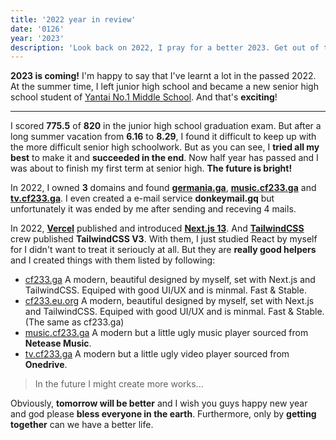 ```yaml
---
title: '2022 year in review'
date: '0126'
year: '2023'
description: 'Look back on 2022, I pray for a better 2023. Get out of the dark valley of Covid-19 pandemic, the world is full of confident to face the new year, and so do I!'
---
```


**2023 is coming!** I'm happy to say that I've learnt a lot in the passed 2022. At the summer time, I left junior high school and became a new senior high school student of [Yantai No.1 Middle School](http://www.ytyz.net). And that's **exciting**!

---

I scored **775.5** of **820** in the junior high school graduation exam. But after a long summer vacation from **6.16** to **8.29**, I found it difficult to keep up with the more difficult senior high schoolwork. But as you can see, I **tried all my best** to make it and **succeeded in the end**. Now half year has passed and I was about to finish my first term at senior high. **The future is bright!**

In 2022, I owned **3** domains and found **[germania.ga](https://germania.ga/)**, **[music.cf233.ga](https://music.cf233.ga)** and **[tv.cf233.ga](https://tv.cf233.ga/)**. I even created a e-mail service **donkeymail.gq** but unfortunately it was ended by me after sending and receving 4 mails.

In 2022, **[Vercel](https://vercel.com)** published and introduced **[Next.js 13](https://nextjs.org)**. And **[TailwindCSS](https://tailwindcss)** crew published **TailwindCSS V3**. With them, I just studied React by myself for I didn't want to treat it serioucly at all. But they are **really good helpers** and I created things with them listed by following:

- [cf233.ga](https://cf233.ga) A modern, beautiful designed by myself, set with Next.js and TailwindCSS. Equiped with good UI/UX and is minmal. Fast & Stable.
- [cf233.eu.org](https://cf233.eu.org) A modern, beautiful designed by myself, set with Next.js and TailwindCSS. Equiped with good UI/UX and is minmal. Fast & Stable. (The same as cf233.ga)
- [music.cf233.ga](https://music.cf233.ga/) A modern but a little ugly music player sourced from **Netease Music**.
- [tv.cf233.ga](https://tv.cf233.ga/) A modern but a little ugly video player sourced from **Onedrive**.

>In the future I might create more works...

Obviously, **tomorrow will be better** and I wish you guys happy new year and god please **bless everyone in the earth**. Furthermore, only by **getting together** can we have a better life.
